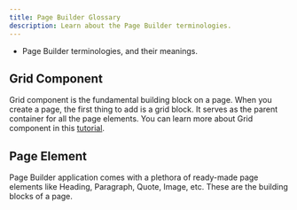 ```yaml
---
title: Page Builder Glossary
description: Learn about the Page Builder terminologies.
---
```



<Alert type="success" title="WHAT YOU'LL LEARN">

- Page Builder terminologies, and their meanings.

</Alert>

## Grid Component

Grid component is the fundamental building block on a page. When you create a page, the first thing to add is a grid block.
It serves as the parent container for all the page elements. You can learn more about Grid component in this [tutorial](https://youtu.be/a5WyEg0ucN0?list=PL9HlKSQaEuXQdyCQDH_w7VQQcZbc67cPU).

## Page Element

Page Builder application comes with a plethora of ready-made page elements like Heading, Paragraph, Quote, Image, etc.
These are the building blocks of a page.
